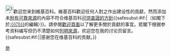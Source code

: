 [[File:Information.svg|25px]]歡迎您来到維基百科。維基百科歡迎任何人對之作出建设性的貢獻，然而添加未[[Wikipedia:列明來源|附有]][[Wikipedia:可靠來源|可靠來源]]的內容不符合维基百科[[Wikipedia:可供查證|可供查證的方針]]{{<includeonly>safesubst:</includeonly>#if:{{{1|}}}|（如閣下於[[:{{{1}}}]]的編輯）}}。請參閱[[Wikipedia:歡迎，新來者|歡迎頁面]]以了解更多關於貢獻的事宜。若閣下根据参考资料编写但仍不清楚如何[[Wikipedia:列明來源|列明來源]]，欢迎您在我的讨论页留言。{{<includeonly>safesubst:</includeonly>#if:{{{2|}}}|{{{2}}}|感谢您在维基百科的贡献。}}<!-- Template:uw-unsourced1 --><noinclude>
{{Templatesnotice|series = uw-unsourced|max = 3|s1 = uw-unsor1|s2=uw-unsor}}
[[Category:用戶警告模板|參]]
</noinclude>